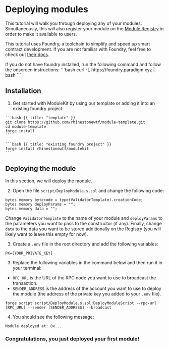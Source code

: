 # Deploying modules

This tutorial will walk you through deploying any of your modules. Simultaneously, this will also register your module on the [Module Registry](/registry) in order to make it available to users.

This tutorial uses Foundry, a toolchain to simplify and speed up smart contract development. If you are not familiar with Foundry, feel free to check out [their docs](https://book.getfoundry.sh/).

<Note>
	If you do not have foundry installed, run the following command and follow the onscreen instructions: ```bash curl
	-L https://foundry.paradigm.xyz | bash ```
</Note>

## Installation

1. Get started with ModuleKit by using our template or adding it into an existing foundry project:

<CodeGroup title="Installation">

    ```bash {{ title: "template" }}
    git clone https://github.com/rhinestonewtf/module-template.git
    cd module-template
    forge install
    ````

    ```bash {{ title: "existing foundry project" }}
    forge install rhinestonewtf/modulekit
    ```

</CodeGroup>

## Deploying the module

In this section, we will deploy the module.

2. Open the file `script/DeployModule.s.sol` and change the following code:

```solidity
bytes memory bytecode = type(ValidatorTemplate).creationCode;
bytes memory deployParams = "";
bytes memory data = "";
```

Change `ValidatorTemplate` to the name of your module and `deployParams` to the parameters you want to pass to the constructor (if any). Finally, change `data` to the data you want to be stored additionally on the Registry (you will likely want to leave this empty for now).

3. Create a `.env` file in the root directory and add the following variables:

```shell
PK=[YOUR_PRIVATE_KEY]
```

3. Replace the following variables in the command below and then run it in your terminal:

-   `RPC_URL` is the URL of the RPC node you want to use to broadcast the transaction.
-   `SENDER_ADDRESS` is the address of the account you want to use to deploy the module (the address of the private key you added to your `.env` file).

```shell
forge script script/DeployModule.s.sol:DeployModuleScript --rpc-url [RPC_URL] --sender [SENDER_ADDRESS] --broadcast
```

4. You should see the following message:

```bash {{title: "response"}}
Module deployed at: 0x...
```

### Congratulations, you just deployed your first module!
